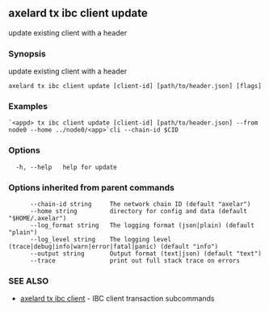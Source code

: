 ## axelard tx ibc client update

update existing client with a header

### Synopsis

update existing client with a header

```
axelard tx ibc client update [client-id] [path/to/header.json] [flags]
```

### Examples

```
`<appd> tx ibc client update [client-id] [path/to/header.json] --from node0 --home ../node0/<app>`cli --chain-id $CID
```

### Options

```
  -h, --help   help for update
```

### Options inherited from parent commands

```
      --chain-id string     The network chain ID (default "axelar")
      --home string         directory for config and data (default "$HOME/.axelar")
      --log_format string   The logging format (json|plain) (default "plain")
      --log_level string    The logging level (trace|debug|info|warn|error|fatal|panic) (default "info")
      --output string       Output format (text|json) (default "text")
      --trace               print out full stack trace on errors
```

### SEE ALSO

- [axelard tx ibc client](/cli-docs/v0_32_0/axelard_tx_ibc_client) - IBC client transaction subcommands
